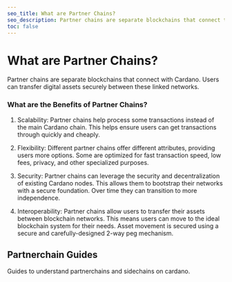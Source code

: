 ```yaml
---
seo_title: What are Partner Chains?
seo_description: Partner chains are separate blockchains that connect to Cardano. They enable fast transactions, low fees, custom features, scalability, and interoperability.
toc: false
---
```



# What are Partner Chains?

Partner chains are separate blockchains that connect with Cardano. Users can transfer digital assets securely between these linked networks.

### What are the Benefits of Partner Chains?

1. Scalability: Partner chains help process some transactions instead of the main Cardano chain. This helps ensure users can get transactions through quickly and cheaply.

2. Flexibility: Different partner chains offer different attributes, providing users more options. Some are optimized for fast transaction speed, low fees, privacy, and other specialized purposes.

3. Security: Partner chains can leverage the security and decentralization of existing Cardano nodes. This allows them to bootstrap their networks with a secure foundation. Over time they can transition to more independence.

4. Interoperability: Partner chains allow users to transfer their assets between blockchain networks. This means users can move to the ideal blockchain system for their needs. Asset movement is secured using a secure and carefully-designed 2-way peg mechanism.

## Partnerchain Guides

Guides to understand partnerchains and sidechains on cardano.

<DefaultDataTable projects={builders} filterBy="partnerchain_guide" />